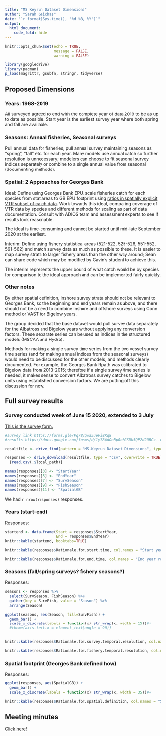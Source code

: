 ```yaml
---
title: "MS Keyrun Dataset Dimensions"
author: "Sarah Gaichas"
date: "`r format(Sys.time(), '%d %B, %Y')`"
output:
  html_document:
    code_fold: hide
---
```


```r
knitr::opts_chunk$set(echo = TRUE, 
                      message = FALSE,
                      warning = FALSE)

library(googledrive)
library(pacman)
p_load(magrittr, gsubfn, stringr, tidyverse)

```

## Proposed Dimensions

### Years: 1968-2019

All surveyed agreed to end with the complete year of data 2019 to be as up to date as possible. Start year is the earliest survey year where both spring and fall are available.

### Seasons: Annual fisheries, Seasonal surveys

Pull annual data for fisheries, pull annual survey maintaining seasons as "spring", "fall" etc. for each year. Many models use annual catch so further resolution is unnecessary; modelers can choose to fit seasonal survey indices separately or combine to a single annual value from seasonal (documenting methods).

### Spatial: 2 Approaches for Georges Bank

Ideal: Define using Georges Bank EPU, scale fisheries catch for each species from stat areas to GB EPU footprint using [ratios in spatially explicit VTR subset of catch data](allocateLandingsEPU.html). Work towards this ideal, comparing coverage of VTR data by species and different methods for scaling as part of data documentation. Consult with ADIOS team and assessment experts to see if results look reasonable. 

The ideal is time-consuming and cannot be started until mid-late September 2020 at the earliest.

Interim: Define using fishery statistical areas (521-522, 525-526, 551-552, 561-562) and match survey data as much as possible to these. It is easier to map survey strata to larger fishery areas than the other way around; Sean can share code which may be modified by Gavin's student to achieve this. 

The interim represents the upper bound of what catch would be by species for comparison to the ideal approach and can be implemented fairly quickly.

### Other notes

By either spatial definition, inshore survey strata should not be relevant to Georges Bank, so the beginning and end years remain as above, and there should not be a need to combine inshore and offshore surveys using Conn method or VAST for Bigelow years.

The group decided that the base dataset would pull survey data separately for the Albatross and Bigelow years without applying any conversion factors. These separate series can be used as indices in the structured models (MSCAA and Hydra). 

Methods for making a single survey time series from the two vessel survey time series (and for making annual indices from the seasonal surveys) would need to be discussed for the other models, and methods clearly documented. For example, the Georges Bank Rpath was calibrated to Bigelow data from 2013-2015; therefore if a single survey time series is needed, it makes sense to convert Albatross survey catches to Bigelow units using established conversion factors. We are putting off this discussion for now.

## Full survey results

### Survey conducted week of June 15 2020, extended to 3 July

[This is the survey form.](https://forms.gle/Pq78yqwa5ueFi8Kq8)

```r

#survey link https://forms.gle/Pq78yqwa5ueFi8Kq8
#results https://docs.google.com/forms/d/1y78AdOeRp0ohGSDU5QP2d2UBCz--eP_5b5Tu79QO-N8/edit#responses

resultfile <- drive_find(pattern = "MS-Keyrun Dataset Dimensions", type = "spreadsheet")

responses <- drive_download(resultfile, type = "csv", overwrite = TRUE) %>%
  {read.csv(.$local_path)} 

names(responses)[3] <- "StartYear"
names(responses)[5] <- "EndYear"
names(responses)[7] <- "SurvSeason"
names(responses)[9] <- "FishSeason"
names(responses)[11] <- "SpatialGB"

```

We had `r nrow(responses)` responses.

### Years (start-end)

Responses:
```r
startend <- data.frame(Start = responses$StartYear,
                       End = responses$EndYear)
knitr::kable(startend, booktabs=TRUE)
```


```r
knitr::kable(responses$Rationale.for.start.time, col.names = "Start year rationale", booktabs=TRUE)
```


```r
knitr::kable(responses$Rationale.for.end.time, col.names = "End year rationale", booktabs=TRUE)
```

### Seasons (fall/spring surveys? fishery seasons?)

Responses:
```r

seasons <- responses %>%
  select(SurvSeason, FishSeason) %>%
  gather(key = SurvFish, value = "Season") %>%
  arrange(Season)

ggplot(seasons, aes(Season, fill=SurvFish)) + 
  geom_bar() +
  scale_x_discrete(labels = function(x) str_wrap(x, width = 15))#+ 
  #theme(axis.text.x = element_text(angle = 90))
  
```


```r
knitr::kable(responses$Rationale.for.survey.temporal.resolution, col.names = "Survey season rationale", booktabs=TRUE)
```


```r
knitr::kable(responses$Rationale.for.fishery.temporal.resolution, col.names = "Fishery season rationale", booktabs=TRUE)
```


### Spatial footprint (Georges Bank defined how)

Responses:
```r

ggplot(responses, aes(SpatialGB)) + 
  geom_bar() +
  scale_x_discrete(labels = function(x) str_wrap(x, width = 35))#+ 


```


```r
knitr::kable(responses$Rationale.for.spatial.definition, col.names = "Spatial Rationale", booktabs=TRUE)
```

## Meeting minutes

[Click here!](https://docs.google.com/document/d/19FpJ8w2a-ZZ8ZY4ZmsnjlIilLeN1X9_Tz1dM-KsdOOw/edit#heading=h.kvnvc0pxyvqq)